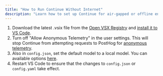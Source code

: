 ```yaml
---
title: "How to Run Continue Without Internet"
description: "Learn how to set up Continue for air-gapped or offline environments using local models, including steps to disable telemetry and configure local model providers"
---
```


1. Download the latest .vsix file from the [Open VSX Registry](https://open-vsx.org/extension/Continue/continue) and [install it to VS Code](https://code.visualstudio.com/docs/editor/extension-marketplace#_install-from-a-vsix).
2. Turn off "Allow Anonymous Telemetry" in the user settings. This will stop Continue from attempting requests to PostHog for [anonymous telemetry](/customize/telemetry).
3. Also in `config.json`, set the default model to a local model. You can available options [here](/customization/models#openai).
4. Restart VS Code to ensure that the changes to `config.json` or `config.yaml` take effect.

